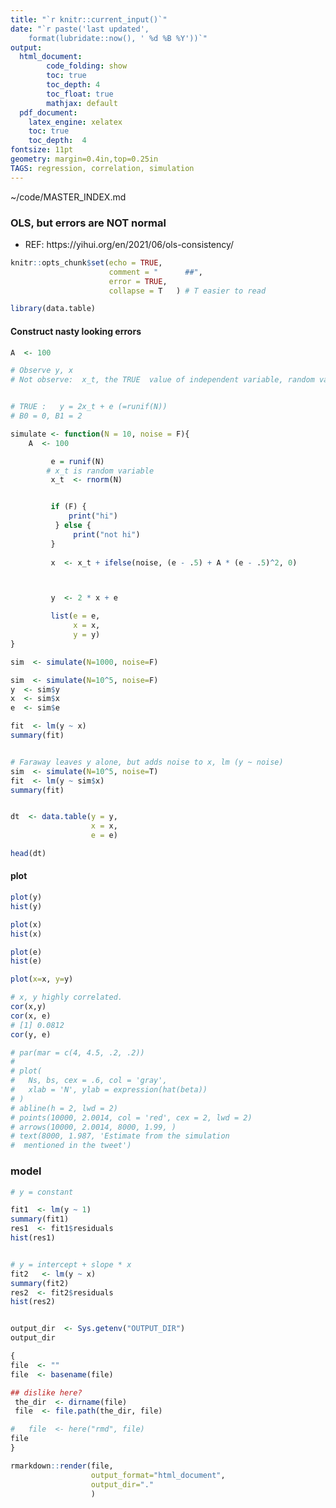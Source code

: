 ```yaml
---
title: "`r knitr::current_input()`"
date: "`r paste('last updated', 
    format(lubridate::now(), ' %d %B %Y'))`"
output:   
  html_document:  
        code_folding: show
        toc: true 
        toc_depth: 4
        toc_float: true
        mathjax: default
  pdf_document:   
    latex_engine: xelatex  
    toc: true
    toc_depth:  4   
fontsize: 11pt   
geometry: margin=0.4in,top=0.25in   
TAGS: regression, correlation, simulation 
---
```

~/code/MASTER_INDEX.md

###  OLS, but errors are NOT normal 
  *  REF:  https://yihui.org/en/2021/06/ols-consistency/
```r
knitr::opts_chunk$set(echo = TRUE,
                      comment = "      ##",
                      error = TRUE,
                      collapse = T   ) # T easier to read
```

```r
library(data.table)
``` 

#### Construct nasty looking errors
```r
A  <- 100

# Observe y, x
# Not observe:  x_t, the TRUE  value of independent variable, random variable.


# TRUE :   y = 2x_t + e (=runif(N))
# B0 = 0, B1 = 2

simulate <- function(N = 10, noise = F){
    A  <- 100

         e = runif(N)
        # x_t is random variable
         x_t  <- rnorm(N)


         if (F) {  
             print("hi")
          } else {
              print("not hi")
         }
         
         x  <- x_t + ifelse(noise, (e - .5) + A * (e - .5)^2, 0) 



         y  <- 2 * x + e

         list(e = e,
              x = x,
              y = y)
}

sim  <- simulate(N=1000, noise=F)

sim  <- simulate(N=10^5, noise=F)
y  <- sim$y
x  <- sim$x
e  <- sim$e

fit  <- lm(y ~ x)
summary(fit)


# Faraway leaves y alone, but adds noise to x, lm (y ~ noise)
sim  <- simulate(N=10^5, noise=T)
fit  <- lm(y ~ sim$x)
summary(fit)


dt  <- data.table(y = y,
                  x = x,
                  e = e)

head(dt)
```


#### plot
```r
plot(y)
hist(y)

plot(x)
hist(x)

plot(e)
hist(e)

plot(x=x, y=y)

# x, y highly correlated.
cor(x,y)
cor(x, e)
# [1] 0.0812
cor(y, e)

# par(mar = c(4, 4.5, .2, .2))
# 
# plot(
#   Ns, bs, cex = .6, col = 'gray',
#   xlab = 'N', ylab = expression(hat(beta))
# )
# abline(h = 2, lwd = 2)
# points(10000, 2.0014, col = 'red', cex = 2, lwd = 2)
# arrows(10000, 2.0014, 8000, 1.99, )
# text(8000, 1.987, 'Estimate from the simulation
#  mentioned in the tweet')

```

### model
```r
# y = constant

fit1  <- lm(y ~ 1)
summary(fit1)
res1  <- fit1$residuals
hist(res1)


# y = intercept + slope * x
fit2   <- lm(y ~ x)
summary(fit2)
res2  <- fit2$residuals
hist(res2)



```


```r
output_dir  <- Sys.getenv("OUTPUT_DIR")
output_dir

{
file  <- ""
file  <- basename(file)

## dislike here?
 the_dir  <- dirname(file)
 file  <- file.path(the_dir, file)

#   file  <- here("rmd", file)
file
}

rmarkdown::render(file,
                  output_format="html_document",
                  output_dir="."
                  )



```
